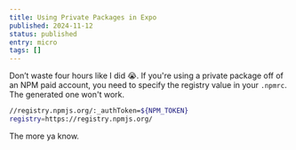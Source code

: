 ```yaml
---
title: Using Private Packages in Expo
published: 2024-11-12
status: published
entry: micro
tags: []
---
```

Don’t waste four hours like I did 😭. If you're using a private package off of an NPM paid account, you need to specify the registry value in your `.npmrc`. The generated one won't work.

```bash
//registry.npmjs.org/:_authToken=${NPM_TOKEN}
registry=https://registry.npmjs.org/
```

The more ya know.
